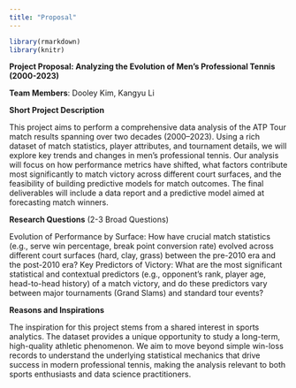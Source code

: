 ```yaml
---
title: "Proposal"
---
```

```r

library(rmarkdown)
library(knitr)
```


**Project Proposal: Analyzing the Evolution of Men's Professional Tennis (2000-2023)**


**Team Members**: Dooley Kim, Kangyu Li


**Short Project Description**

This project aims to perform a comprehensive data analysis of the ATP Tour match results spanning over two decades (2000–2023). Using a rich dataset of match statistics, player attributes, and tournament details, we will explore key trends and changes in men's professional tennis. Our analysis will focus on how performance metrics have shifted, what factors contribute most significantly to match victory across different court surfaces, and the feasibility of building predictive models for match outcomes. The final deliverables will include a data report and a predictive model aimed at forecasting match winners.


**Research Questions** (2-3 Broad Questions)

Evolution of Performance by Surface: How have crucial match statistics (e.g., serve win percentage, break point conversion rate) evolved across different court surfaces (hard, clay, grass) between the pre-2010 era and the post-2010 era?
Key Predictors of Victory: What are the most significant statistical and contextual predictors (e.g., opponent's rank, player age, head-to-head history) of a match victory, and do these predictors vary between major tournaments (Grand Slams) and standard tour events?


**Reasons and Inspirations**

The inspiration for this project stems from a shared interest in sports analytics. The dataset provides a unique opportunity to study a long-term, high-quality athletic phenomenon. We aim to move beyond simple win-loss records to understand the underlying statistical mechanics that drive success in modern professional tennis, making the analysis relevant to both sports enthusiasts and data science practitioners.

